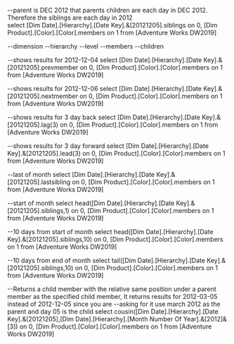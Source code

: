 
--parent is DEC 2012 that parents children are each day in DEC 2012. Therefore the siblings are each day in 2012  
select [Dim Date].[Hierarchy].[Date Key].&[20121205].siblings
				 on 0,
[Dim Product].[Color].[Color].members on 1
from [Adventure Works DW2019]

--dimension
--hierarchy
--level
--members
--children

--shows results for 2012-12-04
select [Dim Date].[Hierarchy].[Date Key].&[20121205].prevmember on 0,
[Dim Product].[Color].[Color].members on 1
from [Adventure Works DW2019]

--shows results for 2012-12-06
select [Dim Date].[Hierarchy].[Date Key].&[20121205].nextmember on 0,
[Dim Product].[Color].[Color].members on 1
from [Adventure Works DW2019]

--shows results for 3 day back
select [Dim Date].[Hierarchy].[Date Key].&[20121205].lag(3) on 0,
[Dim Product].[Color].[Color].members on 1
from [Adventure Works DW2019]

--shows results for 3 day forward
select [Dim Date].[Hierarchy].[Date Key].&[20121205].lead(3) on 0,
[Dim Product].[Color].[Color].members on 1
from [Adventure Works DW2019]

--last of month
select [Dim Date].[Hierarchy].[Date Key].&[20121205].lastsibling on 0,
[Dim Product].[Color].[Color].members on 1
from [Adventure Works DW2019]

--start of month
select head([Dim Date].[Hierarchy].[Date Key].&[20121205].siblings,1) on 0,
[Dim Product].[Color].[Color].members on 1
from [Adventure Works DW2019]

--10 days from start of month
select head([Dim Date].[Hierarchy].[Date Key].&[20121205].siblings,10) on 0,
[Dim Product].[Color].[Color].members on 1
from [Adventure Works DW2019]

--10 days from end of month
select tail([Dim Date].[Hierarchy].[Date Key].&[20121205].siblings,10) on 0,
[Dim Product].[Color].[Color].members on 1
from [Adventure Works DW2019]

--Returns a child member with the relative same position under a parent member as the specified child member, It returns results for 2012-03-05 instead of 2012-12-05 since you are
--asking for it use march 2012 as the parent and day 05 is the child 
select cousin([Dim Date].[Hierarchy].[Date Key].&[20121205],[Dim Date].[Hierarchy].[Month Number Of Year].&[2012]&[3]) on 0,
[Dim Product].[Color].[Color].members on 1
from [Adventure Works DW2019]